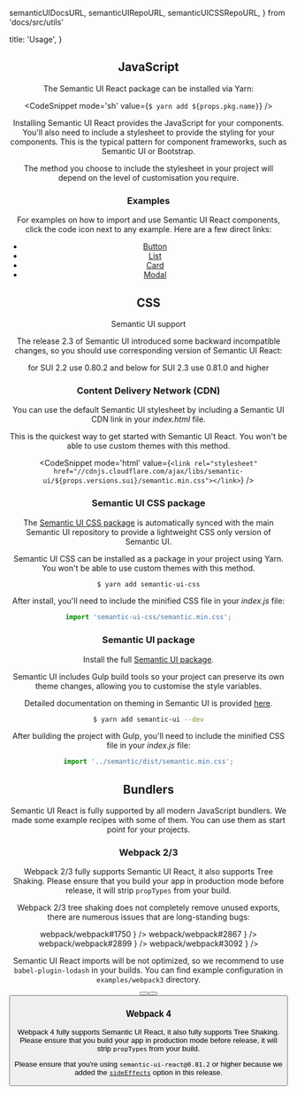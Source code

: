
  semanticUIDocsURL,
  semanticUIRepoURL,
  semanticUICSSRepoURL,
} from 'docs/src/utils'

  title: 'Usage',
}

<Header as='h1' content='Usage' textAlign='center' />

## JavaScript
        
The Semantic UI React package can be installed via Yarn:

<CodeSnippet mode='sh' value={`$ yarn add ${props.pkg.name}`} />
        
Installing Semantic UI React provides the JavaScript for your components. You'll also need
to include a stylesheet to provide the styling for your components. This is the typical
pattern for component frameworks, such as Semantic UI or Bootstrap.

The method you choose to include the stylesheet in your project will depend on the level
of customisation you require.

### Examples

For examples on how to import and use Semantic UI React components, click the code icon
next to any example. Here are a few direct links:

* [Button](/elements/button#button-example-button)
* [List](/elements/list#list-example-list)
* [Card](/views/card#card-example-card)
* [Modal](/modules/modal#modal-example-modal)

## CSS

<Message warning>
  <Message.Header as='h3'>Semantic UI support</Message.Header>
  <p>
    The release 2.3 of Semantic UI introduced some backward incompatible changes, so you
    should use corresponding version of Semantic UI React:
  </p>
  <Message.List>
    <Message.Item>for SUI 2.2 use 0.80.2 and below</Message.Item>
    <Message.Item>for SUI 2.3 use 0.81.0 and higher</Message.Item>
  </Message.List>
</Message>

### Content Delivery Network (CDN)

You can use the default Semantic UI stylesheet by including a Semantic UI CDN link in your _index.html_ file.

This is the quickest way to get started with Semantic UI React. You won't be able to use
custom themes with this method.

<CodeSnippet
  mode='html'
  value={`<link rel="stylesheet" href="//cdnjs.cloudflare.com/ajax/libs/semantic-ui/${props.versions.sui}/semantic.min.css"></link>`}
/>

### Semantic UI CSS package

The <a href={semanticUICSSRepoURL}>Semantic UI CSS package</a> is automatically synced
with the main Semantic UI repository to provide a lightweight CSS only version of Semantic
UI.

Semantic UI CSS can be installed as a package in your project using Yarn. You won't be able to use custom themes with this method.

```sh
$ yarn add semantic-ui-css
```

After install, you'll need to include the minified CSS file in your _index.js_ file:
        
```jsx
import 'semantic-ui-css/semantic.min.css';
```

### Semantic UI package

Install the full <a href={semanticUIRepoURL}>Semantic UI package</a>.

Semantic UI includes Gulp build tools so your project can preserve its own theme changes, allowing you to customise the style variables.

<p>
  Detailed documentation on theming in Semantic UI is provided <a href={`${semanticUIDocsURL}usage/theming.html`}>here</a>.
</p>

```sh
$ yarn add semantic-ui --dev
```

After building the project with Gulp, you'll need to include the minified CSS file in your _index.js_ file:

```jsx
import '../semantic/dist/semantic.min.css';
```

## Bundlers
       
Semantic UI React is fully supported by all modern JavaScript bundlers. We made some
example recipes with some of them. You can use them as start point for your projects.

### Webpack 2/3

Webpack 2/3 fully supports Semantic UI React, it also supports Tree Shaking. Please ensure that you
build your app in production mode before release, it will strip `propTypes` from your build.

<Message warning>
  <p>
    Webpack 2/3 tree shaking does not completely remove unused exports, there are numerous
    issues that are long-standing bugs:
  </p>
  <List>
    <List.Item
      icon='github'
      content={
        <a
          href='https://github.com/webpack/webpack/issues/1750'
          rel='noopener noreferrer'
          target='_blank'
        >
          webpack/webpack#1750
        </a>
      }
    />
    <List.Item
      icon='github'
      content={
        <a
          href='https://github.com/webpack/webpack/issues/2867'
          rel='noopener noreferrer'
          target='_blank'
        >
          webpack/webpack#2867
        </a>
      }
    />
    <List.Item
      icon='github'
      content={
        <a
          href='https://github.com/webpack/webpack/issues/2899'
          rel='noopener noreferrer'
          target='_blank'
        >
          webpack/webpack#2899
        </a>
      }
    />
    <List.Item
      icon='github'
      content={
        <a
          href='https://github.com/webpack/webpack/issues/3092'
          rel='noopener noreferrer'
          target='_blank'
        >
          webpack/webpack#3092
        </a>
      }
    />
  </List>
  <p>
    Semantic UI React imports will be not optimized, so we recommend to use
    <code>babel-plugin-lodash</code> in your builds. You can find example configuration in
    <code>examples/webpack3</code> directory.
  </p>
</Message>

<Button
  content='Webpack boilerplate'
  href='https://github.com/Semantic-Org/Semantic-UI-React/tree/master/examples/webpack3'
  icon='github'
  labelPosition='left'
/>
<Button
  content='Example configuration of plugin'
  href='https://github.com/Semantic-Org/Semantic-UI-React/tree/master/examples/webpack3/.babelrc'
  icon='github'
  labelPosition='left'
/>
<Button
  content='babel-plugin-lodash'
  href='https://github.com/lodash/babel-plugin-lodash'
  icon='github'
  labelPosition='left'
/>

### Webpack 4

Webpack 4 fully supports Semantic UI React, it also fully supports Tree Shaking. Please
ensure that you build your app in production mode before release, it will strip `propTypes` from your build.

Please ensure that you're using `semantic-ui-react@0.81.2` or higher because we added the
[`sideEffects`](https://webpack.js.org/guides/tree-shaking/#mark-the-file-as-side-effect-free) option in this release.  
